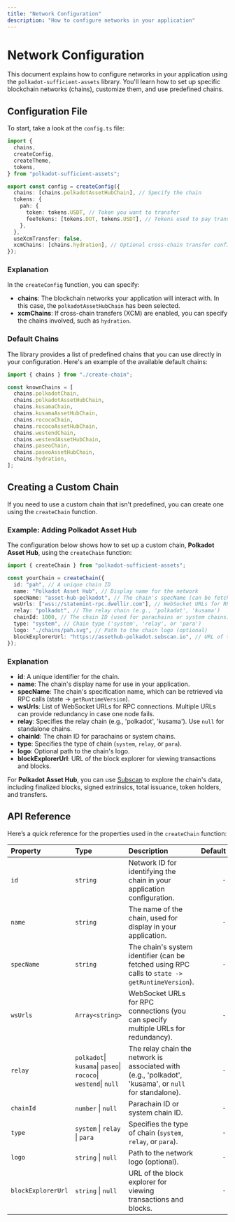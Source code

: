 ```yaml
---
title: "Network Configuration"
description: "How to configure networks in your application"
---
```



# Network Configuration

This document explains how to configure networks in your application using the `polkadot-sufficient-assets` library. You'll learn how to set up specific blockchain networks (chains), customize them, and use predefined chains.

## Configuration File

To start, take a look at the `config.ts` file:

```ts filename="config.ts"
import {
  chains,
  createConfig,
  createTheme,
  tokens,
} from "polkadot-sufficient-assets";

export const config = createConfig({
  chains: [chains.polkadotAssetHubChain], // Specify the chain
  tokens: {
    pah: {
      token: tokens.USDT, // Token you want to transfer
      feeTokens: [tokens.DOT, tokens.USDT], // Tokens used to pay transaction fees
    },
  },
  useXcmTransfer: false,
  xcmChains: [chains.hydration], // Optional cross-chain transfer configuration
});
```

### Explanation

In the `createConfig` function, you can specify:

- **chains**: The blockchain networks your application will interact with. In this case, the `polkadotAssetHubChain` has been selected.
- **xcmChains**: If cross-chain transfers (XCM) are enabled, you can specify the chains involved, such as `hydration`.

### Default Chains

The library provides a list of predefined chains that you can use directly in your configuration. Here's an example of the available default chains:

```ts
import { chains } from "./create-chain";

const knownChains = [
  chains.polkadotChain,
  chains.polkadotAssetHubChain,
  chains.kusamaChain,
  chains.kusamaAssetHubChain,
  chains.rococoChain,
  chains.rococoAssetHubChain,
  chains.westendChain,
  chains.westendAssetHubChain,
  chains.paseoChain,
  chains.paseoAssetHubChain,
  chains.hydration,
];
```

## Creating a Custom Chain

If you need to use a custom chain that isn't predefined, you can create one using the `createChain` function.

### Example: Adding Polkadot Asset Hub

The configuration below shows how to set up a custom chain, **Polkadot Asset Hub**, using the `createChain` function:

```ts
import { createChain } from "polkadot-sufficient-assets";

const yourChain = createChain({
  id: "pah", // A unique chain ID
  name: "Polkadot Asset Hub", // Display name for the network
  specName: "asset-hub-polkadot", // The chain's specName (can be fetched via RPC calls to state -> getRuntimeVersion)
  wsUrls: ["wss://statemint-rpc.dwellir.com"], // WebSocket URLs for RPC connection (specify multiple for fallback)
  relay: "polkadot", // The relay chain (e.g., 'polkadot', 'kusama')
  chainId: 1000, // The chain ID (used for parachains or system chains)
  type: "system", // Chain type ('system', 'relay', or 'para')
  logo: "./chains/pah.svg", // Path to the chain logo (optional)
  blockExplorerUrl: "https://assethub-polkadot.subscan.io", // URL of the block explorer
});
```

### Explanation

- **id**: A unique identifier for the chain.
- **name**: The chain's display name for use in your application.
- **specName**: The chain's specification name, which can be retrieved via RPC calls (state -> `getRuntimeVersion`).
- **wsUrls**: List of WebSocket URLs for RPC connections. Multiple URLs can provide redundancy in case one node fails.
- **relay**: Specifies the relay chain (e.g., 'polkadot', 'kusama'). Use `null` for standalone chains.
- **chainId**: The chain ID for parachains or system chains.
- **type**: Specifies the type of chain (`system`, `relay`, or `para`).
- **logo**: Optional path to the chain's logo.
- **blockExplorerUrl**: URL of the block explorer for viewing transactions and blocks.

For **Polkadot Asset Hub**, you can use [Subscan](https://assethub-polkadot.subscan.io) to explore the chain's data, including finalized blocks, signed extrinsics, total issuance, token holders, and transfers.

## API Reference

Here’s a quick reference for the properties used in the `createChain` function:

| Property           | Type                                                            | Description                                                                                            | Default |
| :----------------- | :-------------------------------------------------------------- | :----------------------------------------------------------------------------------------------------- | ------: |
| `id`               | `string`                                                        | Network ID for identifying the chain in your application configuration.                                |     `-` |
| `name`             | `string`                                                        | The name of the chain, used for display in your application.                                           |     `-` |
| `specName`         | `string`                                                        | The chain's system identifier (can be fetched using RPC calls to `state -> getRuntimeVersion`).        |     `-` |
| `wsUrls`           | `Array<string>`                                                 | WebSocket URLs for RPC connections (you can specify multiple URLs for redundancy).                     |     `-` |
| `relay`            | `polkadot`\| `kusama`\| `paseo`\| `rococo`\| `westend`\| `null` | The relay chain the network is associated with (e.g., 'polkadot', 'kusama', or `null` for standalone). |     `-` |
| `chainId`          | `number` \| `null`                                              | Parachain ID or system chain ID.                                                                       |     `-` |
| `type`             | `system` \| `relay` \| `para`                                   | Specifies the type of chain (`system`, `relay`, or `para`).                                            |     `-` |
| `logo`             | `string` \| `null`                                              | Path to the network logo (optional).                                                                   |     `-` |
| `blockExplorerUrl` | `string` \| `null`                                              | URL of the block explorer for viewing transactions and blocks.                                         |     `-` |

